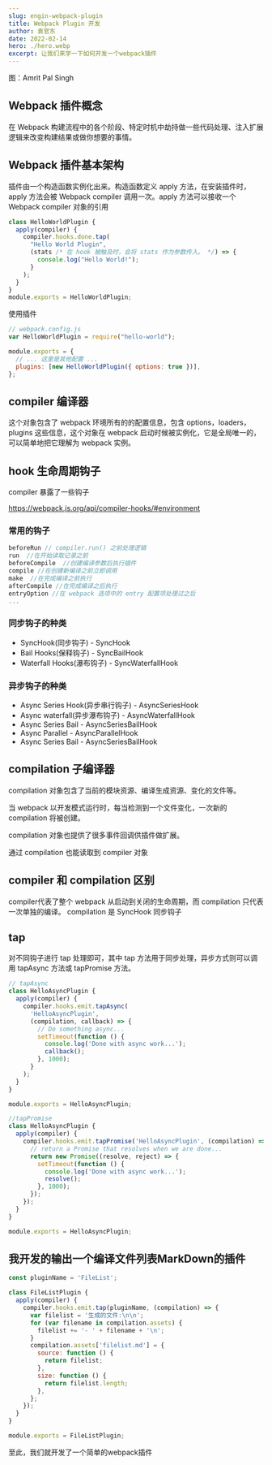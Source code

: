 ```yaml
---
slug: engin-webpack-plugin
title: Webpack Plugin 开发
author: 袁官东
date: 2022-02-14
hero: ./hero.webp
excerpt: 让我们来学一下如何开发一个webpack插件
---
```


<div className={"img-desc"}>图：Amrit Pal Singh</div>


## Webpack 插件概念

在 Webpack 构建流程中的各个阶段、特定时机中劫持做一些代码处理、注入扩展逻辑来改变构建结果或做你想要的事情。

## Webpack 插件基本架构

插件由一个构造函数实例化出来。构造函数定义 apply 方法，在安装插件时，apply 方法会被 Webpack compiler 调用一次。apply 方法可以接收一个 Webpack compiler 对象的引用

```js
class HelloWorldPlugin {
  apply(compiler) {
    compiler.hooks.done.tap(
      "Hello World Plugin",
      (stats /* 在 hook 被触及时，会将 stats 作为参数传入。 */) => {
        console.log("Hello World!");
      }
    );
  }
}
module.exports = HelloWorldPlugin;
```

使用插件

```js
// webpack.config.js
var HelloWorldPlugin = require("hello-world");

module.exports = {
  // ... 这里是其他配置 ...
  plugins: [new HelloWorldPlugin({ options: true })],
};
```


## compiler 编译器
这个对象包含了 webpack 环境所有的的配置信息，包含 options，loaders，plugins 这些信息，这个对象在 webpack 启动时候被实例化，它是全局唯一的，可以简单地把它理解为 webpack 实例。


## hook 生命周期钩子
compiler 暴露了一些钩子

https://webpack.js.org/api/compiler-hooks/#environment

### 常用的钩子

```js
beforeRun // compiler.run() 之前处理逻辑
run  //在开始读取记录之前
beforeCompile  //创建编译参数后执行插件
compile //在创建新编译之前立即调用
make  //在完成编译之前执行
afterCompile //在完成编译之后执行
entryOption //在 webpack 选项中的 entry 配置项处理过之后
...
```

### 同步钩子的种类

* SyncHook(同步钩子) - SyncHook
* Bail Hooks(保释钩子) - SyncBailHook
* Waterfall Hooks(瀑布钩子) - SyncWaterfallHook

### 异步钩子的种类

* Async Series Hook(异步串行钩子) - AsyncSeriesHook
* Async waterfall(异步瀑布钩子) - AsyncWaterfallHook
* Async Series Bail - AsyncSeriesBailHook
* Async Parallel - AsyncParallelHook
* Async Series Bail - AsyncSeriesBailHook


## compilation 子编译器
compilation 对象包含了当前的模块资源、编译生成资源、变化的文件等。

当 webpack 以开发模式运行时，每当检测到一个文件变化，一次新的 compilation 将被创建。

compilation 对象也提供了很多事件回调供插件做扩展。

通过 compilation 也能读取到 compiler 对象

## compiler 和 compilation 区别
compiler代表了整个 webpack 从启动到关闭的生命周期，而 compilation 只代表一次单独的编译。
compilation 是 SyncHook 同步钩子

## tap
对不同钩子进行 tap 处理即可，其中 tap 方法用于同步处理，异步方式则可以调用 tapAsync 方法或 tapPromise 方法。

```js
// tapAsync
class HelloAsyncPlugin {
  apply(compiler) {
    compiler.hooks.emit.tapAsync(
      'HelloAsyncPlugin',
      (compilation, callback) => {
        // Do something async...
        setTimeout(function () {
          console.log('Done with async work...');
          callback();
        }, 1000);
      }
    );
  }
}

module.exports = HelloAsyncPlugin;
```


```js
//tapPromise
class HelloAsyncPlugin {
  apply(compiler) {
    compiler.hooks.emit.tapPromise('HelloAsyncPlugin', (compilation) => {
      // return a Promise that resolves when we are done...
      return new Promise((resolve, reject) => {
        setTimeout(function () {
          console.log('Done with async work...');
          resolve();
        }, 1000);
      });
    });
  }
}

module.exports = HelloAsyncPlugin;
```


## 我开发的输出一个编译文件列表MarkDown的插件
```js
const pluginName = 'FileList';

class FileListPlugin {
  apply(compiler) {
    compiler.hooks.emit.tap(pluginName, (compilation) => {
      var filelist = '生成的文件:\n\n';
      for (var filename in compilation.assets) {
        filelist += '- ' + filename + '\n';
      }
      compilation.assets['filelist.md'] = {
        source: function () {
          return filelist;
        },
        size: function () {
          return filelist.length;
        },
      };
    });
  }
}

module.exports = FileListPlugin;

```

至此，我们就开发了一个简单的webpack插件